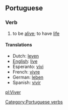 ==Portuguese==
===Verb===
# to be [[alive]]; to have [[life]]

====Translations====
*Dutch: [[leven]]
*[[English]]: [[live]]
*Esperanto: [[vivi]]
*French: [[vivre]]
*German: [[leben]]
*Spanish: [[vivir]]

[[Category:Portuguese verbs]]

[[pl:Viver]]